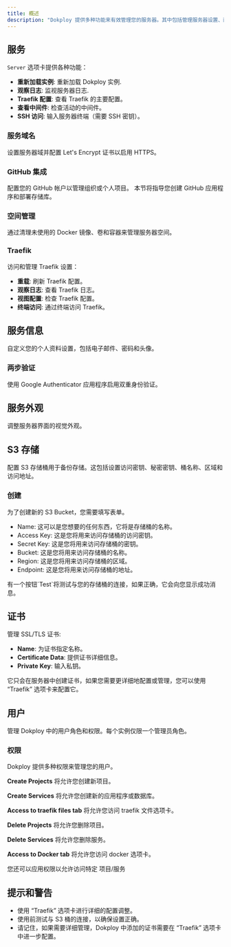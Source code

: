 ```yaml
---
title: 概述
description: "Dokploy 提供多种功能来有效管理您的服务器。其中包括管理服务器设置、配置文件、外观、S3目标、证书和用户。"
---
```



## 服务

`Server` 选项卡提供各种功能：

- **重新加载实例**: 重新加载 Dokploy 实例.
- **观察日志**: 监视服务器日志.
- **Traefik 配置**: 查看 Traefik 的主要配置。
- **查看中间件**: 检查活动的中间件。
- **SSH 访问**: 输入服务器终端（需要 SSH 密钥）。

### 服务域名

设置服务器域并配置 Let's Encrypt 证书以启用 HTTPS。

### GitHub 集成

配置您的 GitHub 帐户以管理组织或个人项目。 本节将指导您创建 GitHub 应用程序和部署存储库。

### 空间管理

通过清理未使用的 Docker 镜像、卷和容器来管理服务器空间。

### Traefik

访问和管理 Traefik 设置：

- **重载**: 刷新 Traefik 配置。
- **观察日志**: 查看 Traefik 日志。
- **视图配置**: 检查 Traefik 配置。
- **终端访问**: 通过终端访问 Traefik。

## 服务信息

自定义您的个人资料设置，包括电子邮件、密码和头像。

### 两步验证

使用 Google Authenticator 应用程序启用双重身份验证。

## 服务外观

调整服务器界面的视觉外观。

## S3 存储

配置 S3 存储桶用于备份存储。这包括设置访问密钥、秘密密钥、桶名称、区域和访问地址。

### 创建

为了创建新的 S3 Bucket，您需要填写表单。

- Name: 这可以是您想要的任何东西，它将是存储桶的名称。
- Access Key: 这是您将用来访问存储桶的访问密钥。
- Secret Key: 这是您将用来访问存储桶的密钥。
- Bucket: 这是您将用来访问存储桶的名称。
- Region: 这是您将用来访问存储桶的区域。
- Endpoint: 这是您将用来访问存储桶的地址。

<Aside>
  有一个按钮`Test`将测试与您的存储桶的连接，如果正确，它会向您显示成功消息。
</Aside>

## 证书

管理 SSL/TLS 证书:

- **Name**: 为证书指定名称。
- **Certificate Data**: 提供证书详细信息。
- **Private Key**: 输入私钥。

<Aside type="caution">
  它只会在服务器中创建证书，如果您需要更详细地配置或管理，您可以使用 “Traefik”
  选项卡来配置它。
</Aside>

## 用户

管理 Dokploy 中的用户角色和权限。每个实例仅限一个管理员角色。

### 权限

Dokploy 提供多种权限来管理您的用户。

**Create Projects** 将允许您创建新项目。

**Create Services** 将允许您创建新的应用程序或数据库。

**Access to traefik files tab** 将允许您访问 traefik 文件选项卡。

**Delete Projects** 将允许您删除项目。

**Delete Services** 将允许您删除服务。

**Access to Docker tab** 将允许您访问 docker 选项卡。

您还可以应用权限以允许访问特定 项目/服务

## 提示和警告

- 使用 “Traefik” 选项卡进行详细的配置调整。
- 使用前测试与 S3 桶的连接，以确保设置正确。
- 请记住，如果需要详细管理，Dokploy 中添加的证书需要在 “Traefik” 选项卡中进一步配置。
